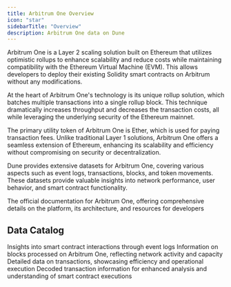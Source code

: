```yaml
---
title: Arbitrum One Overview
icon: "star"
sidebarTitle: "Overview"
description: Arbitrum One data on Dune
---
```


Arbitrum One is a Layer 2 scaling solution built on Ethereum that utilizes optimistic rollups to enhance scalability and reduce costs while maintaining compatibility with the Ethereum Virtual Machine (EVM). This allows developers to deploy their existing Solidity smart contracts on Arbitrum without any modifications.

At the heart of Arbitrum One's technology is its unique rollup solution, which batches multiple transactions into a single rollup block. This technique dramatically increases throughput and decreases the transaction costs, all while leveraging the underlying security of the Ethereum mainnet.

The primary utility token of Arbitrum One is Ether, which is used for paying transaction fees. Unlike traditional Layer 1 solutions, Arbitrum One offers a seamless extension of Ethereum, enhancing its scalability and efficiency without compromising on security or decentralization.

Dune provides extensive datasets for Arbitrum One, covering various aspects such as event logs, transactions, blocks, and token movements. These datasets provide valuable insights into network performance, user behavior, and smart contract functionality.

<CardGroup cols={1}>
  <Card title="Arbitrum One docs" icon="link" href= "https://arbitrum.io/docs">
    The official documentation for Arbitrum One, offering comprehensive details on the platform, its architecture, and resources for developers
  </Card>
</CardGroup>

## Data Catalog

<CardGroup cols={2}>
  <Card title="Logs" icon="bolt" href="./raw/logs">
    Insights into smart contract interactions through event logs
  </Card>
  <Card title="Blocks" icon="cubes" href="./raw/blocks">
    Information on blocks processed on Arbitrum One, reflecting network activity and capacity
  </Card>
  <Card title="Transactions" icon="message-arrow-up" href="./raw/transactions">
    Detailed data on transactions, showcasing efficiency and operational execution
  </Card>
  <Card title="decoded" icon="file" href="./decoded/overview">
    Decoded transaction information for enhanced analysis and understanding of smart contract executions
  </Card>
</CardGroup>
